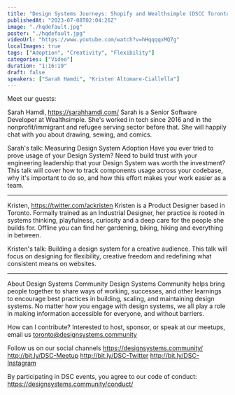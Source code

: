 ```yaml
---
title: "Design Systems Journeys: Shopify and Wealthsimple (DSCC Toronto)"
publishedAt: "2023-07-08T02:04:26Z"
image: "./hqdefault.jpg"
poster: "./hqdefault.jpg"
videoUrl: "https://www.youtube.com/watch?v=hHqqqqxMQ7g"
localImages: true
tags: ["Adoption", "Creativity", "Flexibility"]
categories: ["Video"]
duration: "1:16:19"
draft: false
speakers: ["Sarah Hamdi", "Kristen Altomare-Ciallella"]
---
```


Meet our guests:

Sarah Hamdi, https://sarahhamdi.com/
Sarah is a Senior Software Developer at Wealthsimple. She's worked in tech since 2016 and in the nonprofit/immigrant and refugee serving sector before that. She will happily chat with you about drawing, sewing, and comics.

Sarah's talk: Measuring Design System Adoption
Have you ever tried to prove usage of your Design System? Need to build trust with your engineering leadership that your Design System was worth the investment? This talk will cover how to track components usage across your codebase, why it's important to do so, and how this effort makes your work easier as a team.

---

Kristen, https://twitter.com/ackristen
Kristen is a Product Designer based in Toronto. Formally trained as an Industrial Designer, her practice is rooted in systems thinking, playfulness, curiosity and a deep care for the people she builds for. Offline you can find her gardening, biking, hiking and everything in between.

Kristen's talk: Building a design system for a creative audience.
This talk will focus on designing for flexibility, creative freedom and redefining what consistent means on websites.

---

About Design Systems Community
Design Systems Community helps bring people together to share ways of working, successes, and other learnings to encourage best practices in building, scaling, and maintaining design systems. No matter how you engage with design systems, we all play a role in making information accessible for everyone, and without barriers.

How can I contribute?
Interested to host, sponsor, or speak at our meetups, email us toronto@designsystems.community

Follow us on our social channels
https://designsystems.community/
http://bit.ly/DSC-Meetup
http://bit.ly/DSC-Twitter
http://bit.ly/DSC-Instagram

By participating in DSC events, you agree to our code of conduct: https://designsystems.community/conduct/
